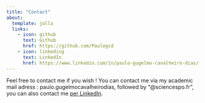 ```yaml
---
title: "Contact"
about:
  template: jolla
  links:
    - icon: github
      text: Github
      href: https://github.com/Paulogcd 
    - icon: linkeding
      text: LinkedIn
      href: https://www.linkedin.com/in/paulo-gugelmo-cavalheiro-dias/
---
```


Feel free to contact me if you wish ! You can contact me via my academic mail adress : paulo.gugelmocavalheirodias, followed by "@sciencespo.fr", you can also contact me [per LinkedIn](https://www.linkedin.com/in/paulo-gugelmo-cavalheiro-dias/). 
